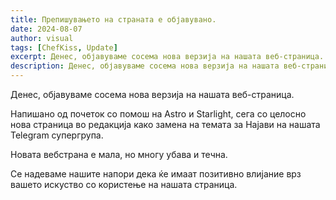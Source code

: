```yaml
---
title: Препишувањето на страната е објавувано.
date: 2024-08-07
author: visual
tags: [ChefKiss, Update]
excerpt: Денес, објавуваме сосема нова верзија на нашата веб-страница.
description: Денес, објавуваме сосема нова верзија на нашата веб-страница.
---
```


Денес, објавуваме сосема нова верзија на нашата веб-страница.

Напишано од почеток со помош на Astro и Starlight, сега со целосно нова страница во редакција како замена на темата за Најави на нашата Telegram супергрупа.

Новата вебстрана е мала, но многу убава и течна.

Се надеваме нашите напори дека ќе имаат позитивно влијание врз вашето искуство со користење на нашата страница.
